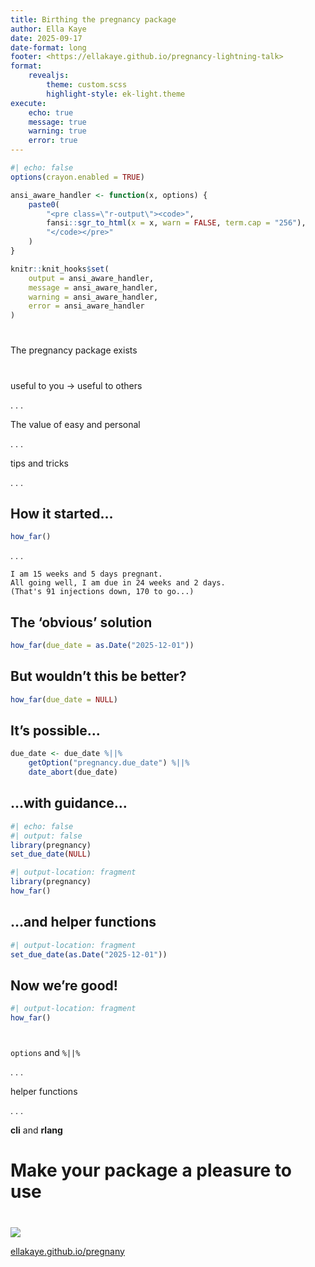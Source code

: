 ```yaml
---
title: Birthing the pregnancy package
author: Ella Kaye
date: 2025-09-17
date-format: long
footer: <https://ellakaye.github.io/pregnancy-lightning-talk>
format: 
    revealjs:
        theme: custom.scss
        highlight-style: ek-light.theme
execute:
    echo: true
    message: true
    warning: true
    error: true
---
```


```r
#| echo: false
options(crayon.enabled = TRUE)

ansi_aware_handler <- function(x, options) {
    paste0(
        "<pre class=\"r-output\"><code>",
        fansi::sgr_to_html(x = x, warn = FALSE, term.cap = "256"),
        "</code></pre>"
    )
}

knitr::knit_hooks$set(
    output = ansi_aware_handler, 
    message = ansi_aware_handler, 
    warning = ansi_aware_handler,
    error = ansi_aware_handler
)
```

# {.center .center-h .larger175}

The pregnancy package [exists]{.pink}


# {.center .center-h .larger175}

useful to [you]{.green} → useful to [others]{.lime}

. . .

The value of [easy]{.blue} and [personal]{.orange}

. . . 

[tips]{.pink} and [tricks]{.purple}

. . .

## How it started...


```.r
how_far()
```
. . . 

```
I am 15 weeks and 5 days pregnant.
All going well, I am due in 24 weeks and 2 days.
(That's 91 injections down, 170 to go...)
```

## The 'obvious' solution

```.r
how_far(due_date = as.Date("2025-12-01"))
```

## But wouldn't this be better?

```.r
how_far(due_date = NULL)
```

## It's possible...

```.r
due_date <- due_date %||%
    getOption("pregnancy.due_date") %||%
    date_abort(due_date)
```

## ...with guidance...

```r
#| echo: false
#| output: false
library(pregnancy)
set_due_date(NULL)
```

```r
#| output-location: fragment
library(pregnancy)
how_far()
```


## ...and helper functions 

```r
#| output-location: fragment
set_due_date(as.Date("2025-12-01"))
```

## Now we're good!

```r
#| output-location: fragment
how_far()
```

# {.center .center-h .larger175}

`options` and `%||%`

. . .

[helper functions]{.pink}

. . .

[**cli**]{.blue} and [**rlang**]{.blue}





# [Make your package a pleasure to use]{.pink} {.center .center-h .larger125}


# {.center-h}

![](images/pregnancy-hex.png)

[[ellakaye.github.io/pregnany](https://ellakaye.github.io/pregnancy)]{.larger175}